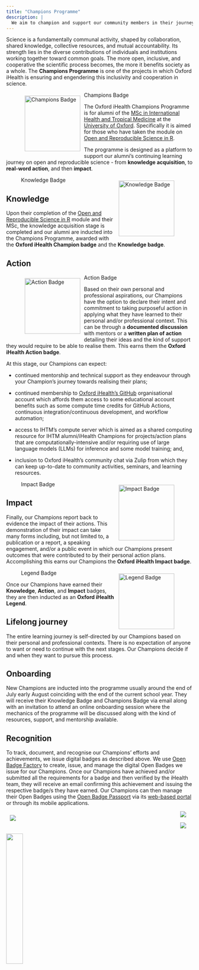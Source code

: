 ```yaml
---
title: "Champions Programme"
description: |
  We aim to champion and support our community members in their journey towards the practice of open and reproducible science. In turn, our members become *champions* - advocates of open and reproducible science in their own contexts.
---
```


Science is a fundamentally communal activity, shaped by collaboration, shared knowledge, collective resources, and mutual accountability. Its strength lies in the diverse contributions of individuals and institutions working together toward common goals. The more open, inclusive, and cooperative the scientific process becomes, the more it benefits society as a whole. The **Champions Programme** is one of the projects in which Oxford iHealth is ensuring and engendering this inclusivity and cooperation in science.

::: {.img-float}

![Champions Badge](../images/champion_alt_badge.png){style="float: left; margin: 10px; width: 150px"}

:::

The Oxford iHealth Champions Programme is for alumni of the [MSc in International Health and Tropical Medicine](https://www.tropicalmedicine.ox.ac.uk/study-with-us/msc-ihtm) at the [University of Oxford](https://www.ox.ac.uk). Specifically it is aimed for those who have taken the module on [Open and Reproducible Science in R](https://oxford-ihtm.io/teaching/).

The programme is designed as a platform to support our alumni's continuing learning journey on open and reproducible science - from **knowledge acquisition**, to **real-word action**, and then **impact**.

::: {.img-float}

![Knowledge Badge](../images/knowledge_badge.png){style="float: right; margin: 10px; width: 150px"}

:::

## Knowledge

Upon their completion of the [Open and Reproducible Science in R](https://oxford-ihtm.io/teaching/) module and their MSc, the knowledge acquisition stage is completed and our alumni are inducted into the Champions Programme, awarded with the **Oxford iHealth Champion badge** and the **Knowledge badge**.

## Action

::: {.img-float}

![Action Badge](../images/action_badge.png){style="float: left; margin: 10px; width: 150px"}

:::

Based on their own personal and professional aspirations, our Champions have the option to declare their intent and commitment to taking purposeful action in applying what they have learned to their personal and/or professional context. This can be through a **documented discussion** with mentors or a **written plan of action** detailing their ideas and the kind of support they would require to be able to realise them. This earns them the **Oxford iHealth Action badge**.

At this stage, our Champions can expect:

- continued mentorship and technical support as they endeavour through your Champion's journey towards realising their plans;

- continued membership to [Oxford iHealth's GitHub](https://github.com/OxfordIHTM) organisational account which affords them access to some educational account benefits such as some compute time credits for GitHub Actions, continuous integration/continuous development, and workflow automation;

- access to IHTM's compute server which is aimed as a shared computing resource for IHTM alumni/iHealth Champions for projects/action plans that are computationally-intensive and/or requiring use of large language models (LLMs) for inference and some model training; and,

- inclusion to Oxford iHealth's community chat via Zulip from which they can keep up-to-date to community activities, seminars, and learning resources.

::: {.img-float}

![Impact Badge](../images/impact_badge.png){style="float: right; margin: 10px; width: 150px"}

:::

## Impact

Finally, our Champions report back to evidence the impact of their actions. This demonstration of their impact can take many forms including, but not limited to, a publication or a report, a speaking engagement, and/or a public event in which our Champions present outcomes that were contributed to by their personal action plans. Accomplishing this earns our Champions the **Oxford iHealth Impact badge**.

::: {.img-float}

![Legend Badge](../images/legend_badge.png){style="float: right; margin: 10px; width: 150px"}

:::

Once our Champions have earned their **Knowledge**, **Action**, and **Impact** badges, they are then inducted as an **Oxford iHealth Legend**.

## Lifelong journey

The entire learning journey is self-directed by our Champions based on their personal and professional contexts. There is no expectation of anyone to want or need to continue with the next stages. Our Champions decide if and when they want to pursue this process.

## Onboarding

New Champions are inducted into the programme usually around the end of July early August coinciding with the end of the current school year. They will receive their Knowledge Badge and Champions Badge via email along with an invitation to attend an online onboarding session where the mechanics of the programme will be discussed along with the kind of resources, support, and mentorship available.

## Recognition

To track, document, and recognise our Champions' efforts and achievements, we issue digital badges as described above. We use [Open Badge Factory](https://openbadgefactory.com/en/) to create, issue, and manage the digital Open Badges we issue for our Champions. Once our Champions have achieved and/or submitted all the requirements for a badge and then verified by the iHealth team, they will receive an email confirming this achievement and issuing the respective badge/s they have earned. Our Champions can then manage their Open Badges using the [Open Badge Passport](https://openbadgepassport.com/) via its [web-based portal](https://openbadgepassport.com/) or through its mobile applications.

::: {.img-float}

[![](https://openbadgefactory.com/wp-content/uploads/2020/10/OBF_logo.png)](https://openbadgefactory.com/en/){style="float: left; margin: 10px; width: 450px"}

:::

::: {layout="[[1], [1,1]]" layout-valign="center"}

[![](https://openbadgepassport.com/theme/img/logo.png)](https://openbadgepassport.com/)

[![](https://tools.applemediaservices.com/api/badges/download-on-the-app-store/black/en-US?size=250x83&releaseDate=1610582400&h=df6638c751227e4a12c9aacc7d96192c)](https://apps.apple.com/us/app/open-badge-passport/id1546047950?itsct=apps_box&itscg=30200)

[![](https://play.google.com/intl/en_us/badges/static/images/badges/en_badge_web_generic.png){width="30%"}](https://play.google.com/store/apps/details?id=com.obfsolutions.salava&pcampaignid=pcampaignidMKT-Other-global-all-co-prtnr-py-PartBadge-Mar2515-1)

:::
